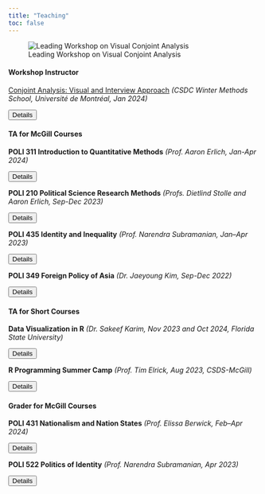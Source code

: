 ---
title: "Teaching"
toc: false
---

![Leading Workshop on Visual Conjoint Analysis](files/csdc%20teaching.jpg)

#### Workshop Instructor

[Conjoint Analysis: Visual and Interview Approach](https://drive.google.com/file/d/1TVPvrzCwtSQSi3-pQJyLOWKoPA0h24J-/view?usp=sharing) *(CSDC Winter Methods School, Université de Montréal, Jan 2024)*

<button onclick="let content = this.nextElementSibling; content.style.display = content.style.display === 'block' ? 'none' : 'block';">Details</button>
<div style="display:none;">
- Introduction and a critical discussion of using graphics to conduct conjoint analyses and incorporating interviews as a robustness check while administering conjoint surveys in developing contexts where literacy levels and digital infrastructure are poor and outsider skepticism is high.
</div>

#### TA for McGill Courses

**POLI 311 Introduction to Quantitative Methods** *(Prof. Aaron Erlich, Jan-Apr 2024)*

<button onclick="let content = this.nextElementSibling; content.style.display = content.style.display === 'block' ? 'none' : 'block';">Details</button>
<div style="display:none;">
- Organized instruction material and facilitated weekly labs for R programming and quantitative political methodology for 50 students and managed assignment grading. Evaluation: 4.5/5.
</div>

**POLI 210 Political Science Research Methods** *(Profs. Dietlind Stolle and Aaron Erlich, Sep-Dec 2023)*

<button onclick="let content = this.nextElementSibling; content.style.display = content.style.display === 'block' ? 'none' : 'block';">Details</button>
<div style="display:none;">
- Organized instruction material and facilitated weekly labs for 90 students for R programming and evaluated quantitative and qualitative assignments. Evaluation: 4.4/5.
</div>

**POLI 435 Identity and Inequality** *(Prof. Narendra Subramanian, Jan–Apr 2023)*

<button onclick="let content = this.nextElementSibling; content.style.display = content.style.display === 'block' ? 'none' : 'block';">Details</button>
<div style="display:none;">
- Facilitated weekly conference sections for 40 students, graded assignments and term papers. Evaluation: 4.7/5.
</div>

**POLI 349 Foreign Policy of Asia** *(Dr. Jaeyoung Kim, Sep-Dec 2022)*

<button onclick="let content = this.nextElementSibling; content.style.display = content.style.display === 'block' ? 'none' : 'block';">Details</button>
<div style="display:none;">
- Facilitated weekly conference sections for over 70 students and managed assignment evaluations. Evaluation: 4.6/5.
</div>

#### TA for Short Courses

**Data Visualization in R** *(Dr. Sakeef Karim, Nov 2023 and Oct 2024, Florida State University)*

<button onclick="let content = this.nextElementSibling; content.style.display = content.style.display === 'block' ? 'none' : 'block';">Details</button>
<div style="display:none;">
- Supported a 3-day workshop on data visualization techniques in R, organized by CAnD3-FSU.
</div>

**R Programming Summer Camp** *(Prof. Tim Elrick, Aug 2023, CSDS-McGill)*

<button onclick="let content = this.nextElementSibling; content.style.display = content.style.display === 'block' ? 'none' : 'block';">Details</button>
<div style="display:none;">
- Assisted in lab sessions, and provided coding support and debugging for McGill's week-long R summer camp.
</div>

#### Grader for McGill Courses

**POLI 431 Nationalism and Nation States** *(Prof. Elissa Berwick, Feb–Apr 2024)*

<button onclick="let content = this.nextElementSibling; content.style.display = content.style.display === 'block' ? 'none' : 'block';">Details</button>
<div style="display:none;">
- Grading of 77 upper-year undergraduate exams and final papers.
</div>

**POLI 522 Politics of Identity** *(Prof. Narendra Subramanian, Apr 2023)*

<button onclick="let content = this.nextElementSibling; content.style.display = content.style.display === 'block' ? 'none' : 'block';">Details</button>
<div style="display:none;">
- Grading of 10 final-year undergraduate honours seminar papers.
</div>
